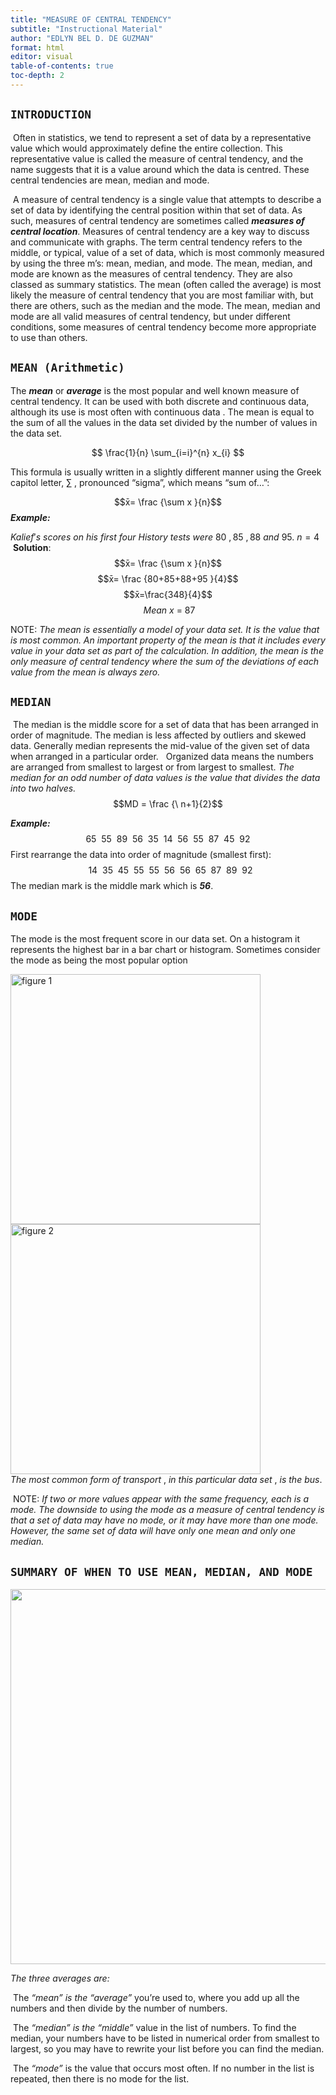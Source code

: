 ```yaml
---
title: "MEASURE OF CENTRAL TENDENCY"
subtitle: "Instructional Material"
author: "EDLYN BEL D. DE GUZMAN"
format: html
editor: visual
table-of-contents: true
toc-depth: 2
---
```


## `INTRODUCTION`

\begindocument
\ Often in statistics, we tend to represent a set of data by a representative value which would approximately define the entire collection. This representative value is called the measure of central tendency, and the name suggests that it is a value around which the data is centred. These central tendencies are mean, median and mode.

\ A measure of central tendency is a single value that attempts to describe a set of data by identifying the central position within that set of data. As such, measures of central tendency are sometimes called ***measures of central location***. Measures of central tendency are a key way to discuss and communicate with graphs. The term central tendency refers to the middle, or typical, value of a set of data, which is most commonly measured by using the three m's: mean, median, and mode. The mean, median, and mode are known as the measures of central tendency.
They are also classed as summary statistics. The mean (often called the average) is most likely the measure of central tendency that you are most familiar with, but there are others, such as the median and the mode. The mean, median and mode are all valid measures of central tendency, but under different conditions, some measures of central tendency become more appropriate to use than others. \enddocument[]

## `MEAN (Arithmetic)`

The ***mean*** or ***average*** is the most popular and well known measure of central tendency. It can be used with both discrete and continuous data, although its use is most often with continuous data . The mean is equal to the sum of all the values in the data set divided by the number of values in the data set.

$$  \frac{1}{n} \sum_{i=i}^{n} x_{i} $$

This formula is usually written in a slightly different manner using the Greek capitol letter, $\sum$ , pronounced "sigma", which means "sum of...":

$$x̄=  \frac {\sum x }{n}$$ ***Example:*** 

$Kalief's \ scores\  on \ his\  first \ four\  History \ tests\  were\  80\ , 85\ , 88\  and\  95.$ 
$n = 4$\
 **Solution**: $$x̄=  \frac {\sum x }{n}$$ $$x̄=  \frac {80+85+88+95 }{4}$$ $$x̄=\frac{348}{4}$$ $$\ Mean\ x\ =\ 87$$

NOTE: *The mean is essentially a model of your data set. It is the value that is most common. An important property of the mean is that it includes every value in your data set as part of the calculation. In addition, the mean is the only measure of central tendency where the sum of the deviations of each value from the mean is always zero.*

## `MEDIAN`

\ The median is the middle score for a set of data that has been arranged in order of magnitude. The median is less affected by outliers and skewed data. Generally median represents the mid-value of the given set of data when arranged in a particular order.
\  Organized data means the numbers are arranged from smallest to largest or from largest to smallest. *The median for an odd number of data values is the value that divides the data into two halves.* 
$$MD = \frac {\ n+1}{2}$$

***Example:***  $$65\ \     55\ \   89\ \   56\ \   35\ \   14\ \   56\ \   55\ \   87\ \   45\ \   92$$ First rearrange the data into order of magnitude (smallest first): $$\ \ 14\ \ 35 \   \    45\ \   55\ \   55\ \   56\ \   56\ \   65\ \   87\ \   89  \  \    92$$ The median mark is the middle mark which is ***56***. 

## `MODE`

The mode is the most frequent score in our data set. On a histogram it represents the highest bar in a bar chart or histogram. Sometimes consider the mode as being the most popular option

![figure 1](Mode.png){width="400"}
![figure 2](Bus.png){width=400}
$The\  most\  common\  form\  of\  transport\ , \ in \ this \ particular \ data \ set\ , \ is \ the \ bus.$

\ NOTE: *If two or more values appear with the same frequency, each is a mode. The downside to using the mode as a measure of central tendency is that a set of data may have no mode, or it may have more than one mode. However, the same set of data will have only one mean and only one median.*


## `SUMMARY OF WHEN TO USE MEAN, MEDIAN, AND MODE`
![](Summary.png){width=600}


*The three averages are:*

\ The *"mean" is the "average"* you're used to, where you add up all the numbers and then divide by the number of numbers.

\ The *"median" is the "middle"* value in the list of numbers. To find the median, your numbers have to be listed in numerical order from smallest to largest, so you may have to rewrite your list before you can find the median.

\ The *"mode"* is the value that occurs most often. If no number in the list is repeated, then there is no mode for the list.